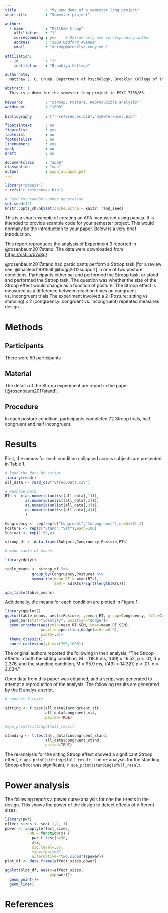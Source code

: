 ```yaml
---
title             : "My new demo of a semester long project"
shorttitle        : "Semester project"

author: 
  - name          : "Matthew Crump"
    affiliation   : "1"
    corresponding : yes    # Define only one corresponding author
    address       : "2900 Bedford Avenue"
    email         : "mcrump@brooklyn.cuny.edu"
      
affiliation:
  - id            : "1"
    institution   : "Brooklyn College"

authornote: |
  Matthew J. C. Crump, Department of Psychology, Brooklyn College of the City University of New York, and Graduate Center of the City University of New York.

abstract: |
  This is a demo for the semester long project in PSYC 7765/66.
  
keywords          : "Stroop, Posture, Reproducible analysis"
wordcount         : "1000"

bibliography      : ["r-references.bib","myReferences.bib"]

floatsintext      : no
figurelist        : yes
tablelist         : no
footnotelist      : no
linenumbers       : yes
mask              : no
draft             : no

documentclass     : "apa6"
classoption       : "man"
output            : papaja::apa6_pdf
---
```


```r
library("papaja")
r_refs("r-references.bib")
```

```r
# Seed for random number generation
set.seed(42)
knitr::opts_chunk$set(cache.extra = knitr::rand_seed)
```


This is a short example of creating an APA manuscript using papaja. It is intended to provide example code for your semester project. This would normally be the introduction to your paper. Below is a very brief introduction.

This report reproduces the analysis of Experiment 3 reported in @rosenbaum2017stand. The data were downloaded from [https://osf.io/b7x8q/](https://osf.io/b7x8q/)

@rosenbaum2017stand had participants perform a Stroop task [for a review see, @macleod1991half;@bugg2012support] in one of two posture conditions. Participants either sat and performed the Stroop task, or stood and performed the Stroop task. The question was whether the size of the Stroop effect would change as a function of posture. The Stroop effect is measured as a difference between reaction times on congruent vs. incongruent trials.The experiment involved a 2 (Posture: sitting vs standing) x 2 (congruency: congruent vs. incongruent) repeated measures design. 

# Methods

## Participants

There were 50 participants

## Material

The details of the Stroop experiment are report in the paper [@rosenbaum2017stand].

## Procedure

In each posture condition, participants completed 72 Stroop trials, half congruent and half incongruent.

# Results

First, the means for each condition collapsed across subjects are presented in Table 1.

```r
# load the data by script
library(readr)
all_data <- read_csv("StroopData.csv")

# Reshape Data
RTs <- c(as.numeric(unlist(all_data[,1])),
         as.numeric(unlist(all_data[,2])),
         as.numeric(unlist(all_data[,3])),
         as.numeric(unlist(all_data[,4]))
         )

Congruency <- rep(rep(c("Congruent","Incongruent"),each=50),2)
Posture <- rep(c("Stand","Sit"),each=100)
Subject <- rep(1:50,4)

stroop_df <- data.frame(Subject,Congruency,Posture,RTs)

# make table of means

library(dplyr)

table_means <- stroop_df %>%
            group_by(Congruency,Posture) %>%
            summarise(mean_RT = mean(RTs),
                      SEM = sd(RTs)/sqrt(length(RTs)))

apa_table(table_means)

```

Additionally, the means for each condition are plotted in Figure 1.

```r
library(ggplot2)
ggplot(table_means, aes(x=Posture, y=mean_RT, group=Congruency, fill=Congruency))+
  geom_bar(stat="identity", position="dodge")+
  geom_errorbar(aes(ymin=mean_RT-SEM, ymax=mean_RT+SEM), 
                position=position_dodge(width=0.9),
                width=.2)+
  theme_classic()+
  coord_cartesian(ylim=c(700,1000))
```

The original authors reported the following in their analysis, "The Stroop effects in both the sitting condition, M = 118.9 ms, t(49) = 16.52, p < .01, d = 2.376, and the standing condition, M = 95.9 ms, t(49) = 14.327, p < .01, d = 2.034."

Open data from this paper was obtained, and a script was generated to attempt a reproduction of the analysis. The following results are generated by the R analysis script.

```r
# conduct T-tests

sitting <- t.test(all_data$incongruent_sit,
                  all_data$congruent_sit,
                  paired=TRUE)

#apa_print(sitting)$full_result

standing <- t.test(all_data$incongruent_stand,
                  all_data$congruent_stand,
                  paired=TRUE)
```

The re-analysis for the sitting Stroop effect showed a significant Stroop effect, `r apa_print(sitting)$full_result`. The re-analysis for the standing Stroop effect was significant, `r apa_print(standing)$full_result`. 

# Power analysis

The following reports a power curve analysis for one the t-tests in the design. This shows the power of the design to detect effects of different sizes.

```r
library(pwr)
effect_sizes <- seq(.1,2,.1)
power <- sapply(effect_sizes, 
          FUN = function(x) {
            pwr.t.test(n=50,
            d=x,
            sig.level=.05,
            type="paired",
            alternative="two.sided")$power})
plot_df <- data.frame(effect_sizes,power)

ggplot(plot_df, aes(x=effect_sizes,
                    y=power))+
  geom_point()+
  geom_line()
```


\newpage

# References

\begingroup
\setlength{\parindent}{-0.5in}
\setlength{\leftskip}{0.5in}

<div id="refs" custom-style="Bibliography"></div>
\endgroup
